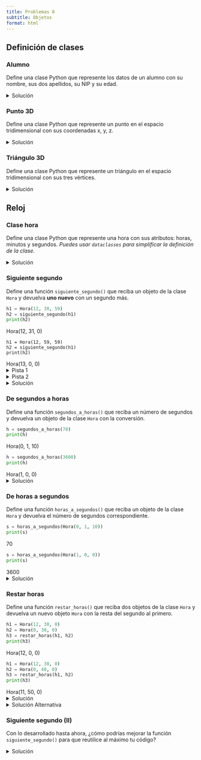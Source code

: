 ```yaml
---
title: Problemas 8
subtitle: Objetos
format: html
---
```


## Definición de clases

### Alumno

Define una clase Python que represente los datos de un alumno con su nombre, sus dos apellidos, su NIP y su edad.

<details>
<summary>Solución</summary>

```python
class Alumno:
    nombre: str
    apellido1: str
    apellido2: str
    nip: int
    edad: int
```

</details>

### Punto 3D

Define una clase Python que represente un punto en el espacio tridimensional con sus coordenadas x, y, z.

<details>
<summary>Solución</summary>

```python
class Punto:
    x: float
    y: float
    z: float
```

</details>

### Triángulo 3D

Define una clase Python que represente un triángulo en el espacio tridimensional con sus tres vértices.

<details>
<summary>Solución</summary>

```python
class Triangulo:
    v1: Punto
    v2: Punto
    v3: Punto
```

</details>

## Reloj

### Clase hora

Define una clase Python que represente una hora con sus atributos: horas, minutos y segundos.
_Puedes usar `dataclasses` para simplificar la definición de la clase._

<details>
<summary>Solución</summary>

```python
import dataclasses

@dataclasses.dataclass
class Hora:
    horas: int
    minutos: int
    segundos: int
```

</details>

### Siguiente segundo

Define una función `siguiente_segundo()` que reciba un objeto de la clase `Hora` y devuelva **uno nuevo** con un segundo más.

```python
h1 = Hora(12, 30, 59)
h2 = siguiente_segundo(h1)
print(h2)
```

| Hora(12, 31, 0)

```print
h1 = Hora(12, 59, 59)
h2 = siguiente_segundo(h1)
print(h2)
```
| Hora(13, 0, 0)

<details>
<summary>Pista 1</summary>

- Como el objetivo es devolver un nuevo objeto, crea una copia del mismo al principio de la función.
- Piensa que el mecanismo es similar a las "las sumas con llevadas".

</details>

<details>
<summary>Pista 2</summary>
De forma similar a las sumas con llevadas:

- Añade 1 al atributo `segundos`.
- Si uno de los "dígitos" llega a su límite, vuelve a 0 y añade 1 al siguiente.

</details>

<details>
<summary>Solución</summary>

```python
def siguiente_segundo(anterior):
    siguiente = Hora(anterior.horas, anterior.minutos, anterior.segundos + 1)

    if siguiente.segundos == 60:
        siguiente.segundos = 0
        siguiente.minutos += 1

    if siguiente.minutos == 60:
        siguiente.minutos = 0
        siguiente.horas += 1

    if siguiente.horas == 24:
        siguiente.horas = 0

    return siguiente

```

<!--TODO: [Latre] Considerar cambiar el último if por siguiente.horas = siguiente.horas % 24 -->

</details>

### De segundos a horas

Define una función `segundos_a_horas()` que reciba un número de segundos y devuelva un objeto de la clase `Hora` con la conversión.

```python
h = segundos_a_horas(70)
print(h)
```

| Hora(0, 1, 10)

```python
h = segundos_a_horas(3600)
print(h)
```

| Hora(1, 0, 0)

<details>
<summary>Solución</summary>

```python
def segundos_a_horas(segundos):
    horas = segundos // 3600
    minutos = (segundos % 3600) // 60
    segundos = (segundos % 3600) % 60
    return Hora(horas, minutos, segundos)
```

<!--TODO: [Latre] Considerar esta otra solución:
def segundos_a_horas(segundos):
    horas = segundos // 3600
    minutos = (segundos % 3600) // 60
    segundos = segundos % 60
    return Hora(horas, minutos, segundos)

-->

</details>

### De horas a segundos

Define una función `horas_a_segundos()` que reciba un objeto de la clase `Hora` y devuelva el número de segundos correspondiente.

```python
s = horas_a_segundos(Hora(0, 1, 10))
print(s)
```

| 70

```python
s = horas_a_segundos(Hora(1, 0, 0))
print(s)
```

| 3600

<details>
<summary>Solución</summary>

```python
def horas_a_segundos(hora):
    return hora.horas * 3600 + hora.minutos * 60 + hora.segundos
```

</details>

### Restar horas

Define una función `restar_horas()` que reciba dos objetos de la clase `Hora` y devuelva un nuevo objeto `Hora` con la resta del segundo al primero.

```python
h1 = Hora(12, 30, 0)
h2 = Hora(0, 30, 0)
h3 = restar_horas(h1, h2)
print(h3)
```

| Hora(12, 0, 0)

```python
h1 = Hora(12, 30, 0)
h2 = Hora(0, 40, 0)
h3 = restar_horas(h1, h2)
print(h3)
```

| Hora(11, 50, 0)

<details>
<summary>Solución</summary>

```python
def restar_horas(h1, h2):
    segundos_h1 = h1.horas * 3600 + h1.minutos * 60 + h1.segundos
    segundos_h2 = h2.horas * 3600 + h2.minutos * 60 + h2.segundos
    segundos = segundos_h1 - segundos_h2
    return segundos_a_horas(segundos)
```

</details>

<details>
<summary>Solución Alternativa</summary>

```python
def restar_horas(h1, h2):
    segundos = horas_a_segundos(h1) - horas_a_segundos(h2)
    return segundos_a_horas(segundos)
```

</details>

### Siguiente segundo (II)

Con lo desarrollado hasta ahora, ¿cómo podrías mejorar la función `siguiente_segundo()` para que reutilice al máximo tu código?

<details>
<summary>Solución</summary>

```python
def siguiente_segundo(hora):
    segundos = horas_a_segundos(hora) + 1
    return segundos_a_horas(segundos)
```

</details>
